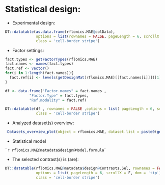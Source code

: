 <br>

# Statistical design:

* Experimental design:

<!-- ## Sample sheet overview -->

```r

DT::datatable(as.data.frame(rflomics.MAE@colData), 
              options = list(rownames = FALSE, pageLength = 6, scrollX = T, dom = 'tip'),
              class = 'cell-border stripe')

```

* Factor settings:

```r

fact.types <- getFactorTypes(rflomics.MAE)
fact.names <- names(fact.types)
fact.ref <- vector()
for(i in 1:length(fact.names)){
  fact.ref[i] <- levels(getDesignMat(rflomics.MAE)[[fact.names[i]]])[1]
}

df <- data.frame("Factor.names" = fact.names ,
           "Factor.Type" = fact.types,
           "Ref.modality" = fact.ref)

DT::datatable(df , rownames = FALSE ,options = list( pageLength = 6, scrollX = F, dom = 'tip'),
              class = 'cell-border stripe')
```


* Analyzed dataset(s) overview:

```r

 Datasets_overview_plot(object = rflomics.MAE, dataset.list = paste0(getDatasetNames(rflomics.MAE), ".raw"))

```


* Statistical model

```
`r rflomics.MAE@metadata$design@Model.formula`
```

* The selected contrast(s) is (are):

```r

DT::datatable(rflomics.MAE@metadata$design@Contrasts.Sel, rownames = FALSE,
              options = list( pageLength = 6, scrollX = F, dom = 'tip'),
              class = 'cell-border stripe')
```

